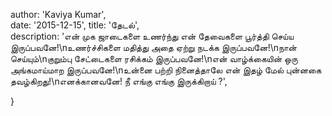author: 'Kaviya Kumar',  
date: '2015-12-15',  title: 'தேடல்',  
description:    'என் முக ஜாடைகளை உணர்ந்து என் தேவைகளை பூர்த்தி செய்ய இருப்பவனே!\nஉணர்ச்சிகளை மதித்து அதை ஏற்று நடக்க இருப்பவனே!\nநான் செய்யும்\nகுறும்பு சேட்டைகளை ரசிக்கம் இருப்பவனே!\nஎன் வாழ்க்கையின் ஒரு அங்கமாய்மாற இருப்பவனே!\nஉன்னை பற்றி நினைத்தாலே என் இதழ் மேல் புன்னகை தவழ்கிறது!\nஎனக்கானவனே! நீ எங்கு எங்கு இருக்கிறாய் ?',

}
